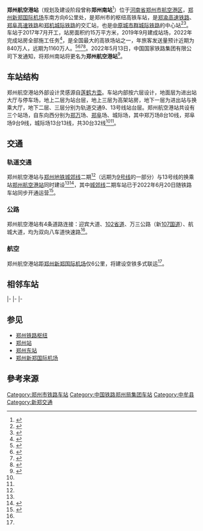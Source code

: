 {{future public transportation|time=2015-04-26T15:16:02+00:00}}
{{郑州未来建设}}
{{about|建设中的位于[[郑州航空港区|郑州航空港区]]，规划及建设阶段曾称“郑州南站”的高速铁路车站|位于[[京广铁路|京广铁路]]上原名“郑州南站”的货运站|五里堡站|位于郑州市管城区南曹街道小李庄村，未来拟命名为“郑州南站”的改造中车站|小李庄站|位于[[郑州新郑国际机场|郑州新郑国际机场]]的高速铁路车站|新郑机场站}}
{{Infobox China railway station 
|车站名称 = 郑州航空港站
|车站拼音 = 
|英文名称 = Zhengzhou Hangkonggang Railway Station
|图片 = 20201110 Aerial view of Zhengzhounan Railway Station under construction.jpg
|车站功能 = 客运站
|图片介绍 = 空中俯瞰建设中的郑州航空港站（2020年11月）
|始建时间 = 2017年7月
|开通运营 = 站场：2019年12月1日<br />站房：2022年6月20日
|车站位置 = {{PRC}}[[河南省|河南省]][[郑州市|郑州市]][[中牟县|中牟县]][[三官庙镇_(中牟县)|三官庙镇]]
|车站代码=
|电报码= ZIF
|拼音码= ZZG
|坐标 = {{coord|34|29|18.86|N|113|55|36.06|E|display=inline,title}}
|归属 = [[中国铁路郑州局集团|郑州局集团]][[郑州站|郑州车站]]
|线路 = [[郑渝高速铁路|郑渝高速铁路]]<br />[[郑机城际铁路|郑机城际铁路]]<br />[[郑阜高速铁路|郑阜高速铁路]]
|车站等级 = 
|使用状态 = 运营中
|股道数目 = 32
|正线 = 2
|到发线 = 30
|月台数目 = 16
|侧式站台 = 2
|岛式站台 = 14
|站台面 = 30
|route_map={{tlx|郑州铁路车站RDT/郑州航空港站}}
}}
'''郑州航空港站'''（规划及建设阶段曾称'''郑州南站'''<ref>{{cite web|title=郑州南站更名！5月31日起改叫郑州航空港站|url=https://news.dahe.cn/2022/05-13/1021427.html|access-date=2022-05-13|date=2022-05-13|website=大河网|archive-url=https://web.archive.org/web/20220513073613/https://news.dahe.cn/2022/05-13/1021427.html|archive-date=2022-05-13|url-status=live}}</ref>）位于[[河南省|河南省]][[郑州市|郑州市]][[郑州航空港经济综合实验区|航空港区]]，[[郑州新郑国际机场|郑州新郑国际机场]]东南方向6公里处，是郑州市的枢纽高铁车站，是[[郑渝高速铁路|郑渝高速铁路]]、[[郑阜高速铁路|郑阜高速铁路]]和[[郑机城际铁路|郑机城际铁路]]的交汇站，也是[[中原城市群城际铁路|中原城市群城际铁路]]的中心站<ref>{{cite web|url=http://news.dahe.cn/2015/01-21/104150955.html|title=郑州高铁南站今年开工 投资10亿 可到重庆合肥|publisher=大河报|date=2015年1月21日|accessdate=2015年7月18日|archive-date=2015年7月22日|archive-url=https://web.archive.org/web/20150722060501/http://news.dahe.cn/2015/01-21/104150955.html|dead-url=no}}</ref><ref>{{cite web|url=http://news.dahe.cn/2014/08-18/103354091.html|title=郑州高铁南站今年开工将成10城城际铁路中心站|publisher=大河报|date=2014年8月18日|accessdate=2015年7月18日|archive-date=2015年7月22日|archive-url=https://web.archive.org/web/20150722060520/http://news.dahe.cn/2014/08-18/103354091.html|dead-url=no}}</ref>。车站于2017年7月开工，站房面积约15万平方米，2019年9月建成站场，2022年完成站房全部施工任务<ref>{{cite news|url=http://newpaper.dahe.cn/hnsb/html/2019-01/09/content_311128.htm|title=4年后 能去南站坐高铁|publisher=[[河南商报|河南商报]]|date=2019-01-09|accessdate=2019-02-09|archive-date=2019-02-09|archive-url=https://web.archive.org/web/20190209124521/http://newpaper.dahe.cn/hnsb/html/2019-01/09/content_311128.htm|dead-url=no}}</ref>，是全国最大的高铁场站之一，年旅客发送量预计近期为840万人，远期为1160万人。<ref name=":0">{{Cite news|url=http://henan.qq.com/a/20170729/025880.htm|title=郑州南站今天正式开工 这些地方的市民有福了|author=|date=2017-07-29|work=[[腾讯|腾讯]]大豫网|accessdate=2018-11-04|archive-date=2018-11-04|archive-url=https://web.archive.org/web/20181104165957/http://henan.qq.com/a/20170729/025880.htm|dead-url=no}}</ref><ref name=":1">{{Cite news|url=https://www.sohu.com/a/235756117_100149979|title=郑州高铁南站的建设引出郑州地铁9号线、13号线新动态|author=郑州交通出行网|date=2018-06-14|work=搜狐社会|accessdate=2018-11-04|archive-date=2018-11-04|archive-url=https://web.archive.org/web/20181104165932/https://www.sohu.com/a/235756117_100149979|dead-url=no}}</ref><ref name=":2">{{Cite news|url=http://www.sohu.com/a/161064321_682294|title=总投资181亿元 郑州南站枢纽工程开工建设 设16台32线|author=|date=2017-07-30|work=搜狐财经|accessdate=2018-11-04|archive-date=2018-11-04|archive-url=https://web.archive.org/web/20181104130202/http://www.sohu.com/a/161064321_682294|dead-url=no}}</ref><ref name=":3">{{Cite news|url=http://hn.ifeng.com/a/20170731/5868304_0.shtml|title=郑州南站开工 高铁车场等工程2019年9月30日前完成|author=|date=2017-07-31|work=[[凤凰网|凤凰网]]河南|accessdate=2018-11-04|archive-date=2018-11-04|archive-url=https://web.archive.org/web/20181104165947/http://hn.ifeng.com/a/20170731/5868304_0.shtml|dead-url=no}}</ref>。2022年5月13日，中国国家铁路集团有限公司下发通知，将郑州南站将更名为'''郑州航空港站'''<ref>{{Cite web|title=定了！郑州南站将更名为郑州航空港站|url=http://news.hnr.cn/djn/article/1/1525012593600110594|date=2022-05-13|publisher=[[河南广播电视台|河南广播电视台]]}}</ref>。

== 车站结构 ==
郑州航空港站外部设计灵感源自[[莲鹤方壶|莲鹤方壶]]。车站内部按六层设计，地面层为进出站大厅与停车场，地上二层为站台层，地上三层为高架站房，地下一层为进出站与换乘大厅，地下二层、三层分别为轨道交通9、13号线站台层。郑州航空港站共设有三个站场，自东向西分别为[[郑万高速铁路|郑万]]场、[[郑阜高速铁路|郑阜]]场、城际场，其中郑万场8台10线，郑阜场9台9线，城际场13台13线，共30台32线<ref name=":2" /><ref name=":3" />。

== 交通 ==

=== 轨道交通 ===
{{main|郑州航空港站 (地铁)}}
郑州航空港站与[[郑州地铁|郑州地铁]][[郑州地铁城郊线|城郊线]]二期<ref name=news20220618 />（远期为[[郑州地铁9号线|9号线]]的一部分）与13号线的换乘站[[郑州航空港站_(地铁)|郑州航空港站]]同时建设<ref name=":1" /><ref>{{Cite news|url=https://news.dahe.cn/2017/12-04/230411.html|title=郑州南站首个工程已开工 2020年河南全部省辖市通高铁|author=|date=2017-12-04|work=大河网|accessdate=2018-11-04|archive-date=2018-11-04|archive-url=https://web.archive.org/web/20181104130125/https://news.dahe.cn/2017/12-04/230411.html|dead-url=no}}</ref>，其中[[郑州地铁城郊线|城郊线]]二期车站已于2022年6月20日随铁路车站同步开通运营<ref name=news20220618>{{cite web|url=http://ha.news.cn/news/2022-06/18/c_1128752701.htm|title=城郊铁路二期即将开通 可直达高铁郑州航空港站|date=2022-06-18}}</ref>。

=== 公路 ===
郑州航空港站有4条道路连接：迎宾大道、[[102省道_(河南)|102省道]]、万三公路（新[[107国道|107国道]]）、航城大道，均为双向八车道快速路<ref name=":0" />。

=== 航空 ===
郑州航空港站距[[郑州新郑国际机场|郑州新郑国际机场]]仅6公里，将建设空铁多式联运<ref name=":3" />。

==相邻车站==
{{start rail box|[[中国高速铁路|中国高速铁路]]}}
{{s-inop|[[大关庄站|大关庄站]]|往[[郑州东站|郑州东站]]方向}}
{{s-line|[[郑渝高速铁路|郑渝高速铁路]]<br />← 19.7km 郑州航空港站 36.5km →}}
{{s-inop|[[长葛北站|长葛北站]]|往[[重庆北站|重庆北站]]、[[重庆东站|重庆东站]]方向}}
|-
{{terminus}}
{{s-line|[[郑阜高速铁路|郑阜高速铁路]]<br />{{0}}{{0}} {{0}}{{0}}{{0}}{{0}} 郑州航空港站 39km →}}
{{s-inop|[[许昌北站|许昌北站]]|往[[阜阳西站|阜阳西站]]方向}}
|-
{{s-inop|[[新郑机场站|新郑机场站]]|往[[郑州东站|郑州东站]]方向}}
{{s-line|[[郑机城际铁路|郑机城际铁路]]}}
{{terminus}}
|-
{{terminus}}
{{s-line|[[郑信城际铁路|郑信城际铁路]]}}
{{s-inop|[[岗李站_(郑州市)|园博园站]]|往[[信阳东站|信阳东站]]方向}}
{{end box}}

== 参见 ==
* [[郑州铁路枢纽|郑州铁路枢纽]]
* [[郑州站|郑州站]]
* [[郑州东站|郑州东站]]
* [[郑州新郑国际机场|郑州新郑国际机场]]

==參考来源==
{{reflist}}

{{郑渝高速铁路}}
{{郑阜高速铁路}}
{{郑机城际铁路}}
{{郑许城际铁路}}
{{郑州市公共交通网络}}
{{DEFAULTSORT:Zhengzhounan Railway Station}}
[[Category:郑州市铁路车站|Category:郑州市铁路车站]]
[[Category:中国铁路郑州局集团车站|Category:中国铁路郑州局集团车站]]
[[Category:中牟县|Category:中牟县]]

[[Category:新郑交通|Category:新郑交通]]